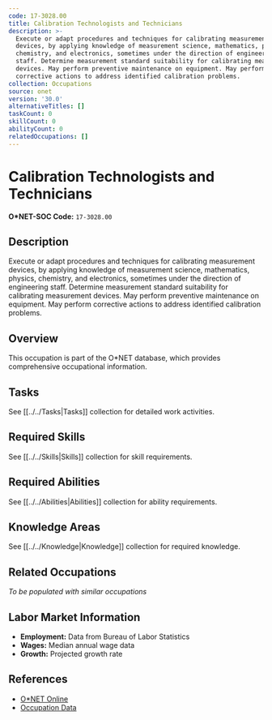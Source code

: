 ```yaml
---
code: 17-3028.00
title: Calibration Technologists and Technicians
description: >-
  Execute or adapt procedures and techniques for calibrating measurement
  devices, by applying knowledge of measurement science, mathematics, physics,
  chemistry, and electronics, sometimes under the direction of engineering
  staff. Determine measurement standard suitability for calibrating measurement
  devices. May perform preventive maintenance on equipment. May perform
  corrective actions to address identified calibration problems.
collection: Occupations
source: onet
version: '30.0'
alternativeTitles: []
taskCount: 0
skillCount: 0
abilityCount: 0
relatedOccupations: []
---
```

# Calibration Technologists and Technicians

**O*NET-SOC Code:** `17-3028.00`

## Description

Execute or adapt procedures and techniques for calibrating measurement devices, by applying knowledge of measurement science, mathematics, physics, chemistry, and electronics, sometimes under the direction of engineering staff. Determine measurement standard suitability for calibrating measurement devices. May perform preventive maintenance on equipment. May perform corrective actions to address identified calibration problems.

## Overview

This occupation is part of the O*NET database, which provides comprehensive occupational information.

## Tasks

See [[../../Tasks|Tasks]] collection for detailed work activities.

## Required Skills

See [[../../Skills|Skills]] collection for skill requirements.

## Required Abilities

See [[../../Abilities|Abilities]] collection for ability requirements.

## Knowledge Areas

See [[../../Knowledge|Knowledge]] collection for required knowledge.

## Related Occupations

*To be populated with similar occupations*

## Labor Market Information

- **Employment:** Data from Bureau of Labor Statistics
- **Wages:** Median annual wage data
- **Growth:** Projected growth rate

## References

- [O*NET Online](https://www.onetonline.org/link/summary/17-3028.00)
- [Occupation Data](https://www.onetcenter.org/)

